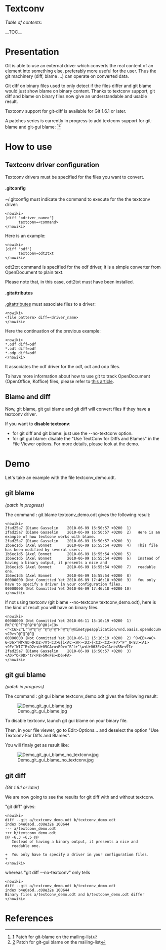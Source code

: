 = Textconv =

''Table of contents:''

__TOC__

= Presentation =

Git is able to use an external driver which converts the real content of an element into something else, preferably more useful for the user. Thus the git machinery (diff, blame ...) can operate on converted data.
 
Git diff on binary files used to only detect if the files differ and git blame would just show blame on binary content.
Thanks to textconv support, git diff and blame on binary files now give an understandable and usable result.

Textconv support for git-diff is available for Git 1.6.1 or later.

A patches series is currently in progress to add textconv support for git-blame and git-gui blame: <ref>[http://mid.gmane.org/1275921713-3277-1-git-send-email-axel.bonnet@ensimag.imag.fr] Patch for git-blame on the mailing-list</ref><ref>[http://mid.gmane.org/1276102929-31712-1-git-send-email-clement.poulain@ensimag.imag.fr] Patch for git-gui blame on the mailing-list</ref>

= How to use =

== Textconv driver configuration ==

Textconv drivers must be specified for the files you want to convert.

==== .gitconfig ====

~/.gitconfig must indicate the command to execute for the the textconv driver:
<pre><nowiki>
[diff "<driver_name>"]
      textconv=<command>
</nowiki></pre>

Here is an example:

<pre><nowiki>
[diff "odf"]
      textconv=odt2txt
</nowiki></pre>

odt2txt command is specified for the odf driver, it is a simple converter from OpenDocument to plain text.

Please note that, in this case, odt2txt must have been installed.


==== .gitattributes ====

[http://www.kernel.org/pub/software/scm/git/docs/gitattributes.html .gitattributes] must associate files to a driver:
<pre><nowiki>
<file pattern> diff=<driver_name>
</nowiki></pre>

Here the continuation of the previous example:

<pre><nowiki>
*.odf diff=odf
*.odt diff=odf
*.odp diff=odf
</nowiki></pre>

It associates the odf driver for the odf, odt and odp files.

To have more information about how to use git to track OpenDocument (OpenOffice, Koffice) files, please refer to [https://git.wiki.kernel.org/index.php/GitTips#How_to_use_git_to_track_OpenDocument_.28OpenOffice.2C_Koffice.29_files.3F this article].

== Blame and diff ==

Now, git blame, git gui blame and git diff will convert files if they have a textconv driver.

If you want to '''disable textconv''':
* for git diff and git blame: just use the --no-textconv option.
* for git gui blame: disable the "Use TextConv for Diffs and Blames" in the File Viewer options. For more details, please look at the demo.

= Demo =

Let's take an example with the file textconv_demo.odt.

== git blame ==
''(patch in progress)''

The command : git blame textconv_demo.odt gives the following result:

<pre><nowiki>
2fad25a7 (Diane Gasselin    2010-06-09 16:50:57 +0200  1) 
2fad25a7 (Diane Gasselin    2010-06-09 16:50:57 +0200  2)   Here is an example of how textconv works with blame.
2fad25a7 (Diane Gasselin    2010-06-09 16:50:57 +0200  3) 
1b6ec1d5 (Axel Bonnet       2010-06-09 16:55:54 +0200  4)   This file has been modified by several users.
1b6ec1d5 (Axel Bonnet       2010-06-09 16:55:54 +0200  5) 
1b6ec1d5 (Axel Bonnet       2010-06-09 16:55:54 +0200  6)   Instead of having a binary output, it presents a nice and
1b6ec1d5 (Axel Bonnet       2010-06-09 16:55:54 +0200  7)   readable one.
1b6ec1d5 (Axel Bonnet       2010-06-09 16:55:54 +0200  8) 
00000000 (Not Committed Yet 2010-06-09 17:46:18 +0200  9)   You only have to specify a driver in your configuration files.
00000000 (Not Committed Yet 2010-06-09 17:46:18 +0200 10) 
</nowiki></pre>


If not using textconv (git blame --no-textconv textconv_demo.odt), here is the kind of result you will have on binary files.

<pre><nowiki>
00000000 (Not Committed Yet 2010-06-11 15:10:19 +0200  1) PK^C^D^T^@^@^H^@^@0|<C9><^<C6>2^L'^@^@^@'^@^@^@^H^@^@^@mimetypeapplication/vnd.oasis.opendocument.textPK^C^D^T^@^@^H^@^@0|<C9><^@^@^@^@
00000000 (Not Committed Yet 2010-06-11 15:10:19 +0200  2) ^O<EB><AC>    6<D6>^Mϓ<9D>Q<D2>7Vt<C3>G|i<AC><AF><D3>{<C3><C3><F7>^F^_U<83><A1><9F>^WIZ^R<D2><U+05CA>u<B9>m^B^ڐ+^\w<U+063E>X<CA>i<BB><97>
2fad25a7 (Diane Gasselin    2010-06-09 16:50:57 +0200  3) <AD>^O<9D>"tr<F8>5M<FE><D6>FA>
</nowiki></pre>

== git gui blame ==
''(patch in progress)''

The command : git gui blame textconv_demo.odt gives the following result:

[[File:Demo_git_gui_blame.jpg|center]]


To disable textconv, launch git gui blame on your binary file. 

Then, in your file viewer, go to Edit>Options... and deselect the option "Use Textconv For Diffs and Blames".

You will finaly get as result like:

[[File:Demo_git_gui_blame_no_textconv.jpg|center]]


== git diff ==
''(Git 1.6.1 or later)''

We are now going to see the results for git diff with and without textconv.

"git diff" gives:

<pre><nowiki>
diff --git a/textconv_demo.odt b/textconv_demo.odt
index b4e6a6d..c08e32e 100644
--- a/textconv_demo.odt
+++ b/textconv_demo.odt
@@ -6,3 +6,5 @@
   Instead of having a binary output, it presents a nice and
   readable one.
 
+  You only have to specify a driver in your configuration files.
+
</nowiki></pre>

whereas "git diff --no-textconv" only tells

<pre><nowiki>
diff --git a/textconv_demo.odt b/textconv_demo.odt
index b4e6a6d..c08e32e 100644
Binary files a/textconv_demo.odt and b/textconv_demo.odt differ
</nowiki></pre>

= References =
<references/>